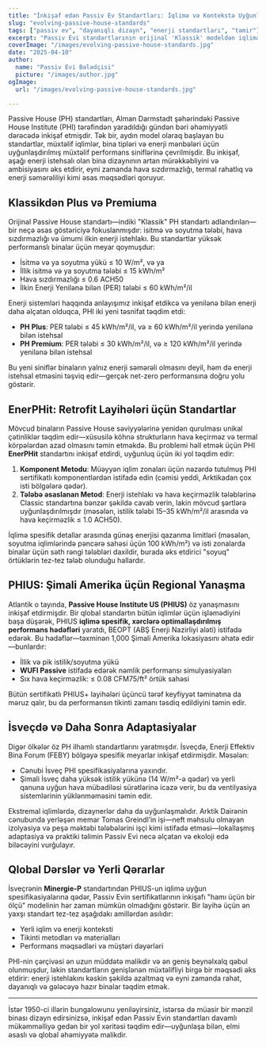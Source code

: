 ```yaml
---
title: "İnkişaf edən Passiv Ev Standartları: İqlimə və Kontekstə Uyğunlaşma"
slug: "evolving-passive-house-standards"
tags: ["passiv ev", "dayanıqlı dizayn", "enerji standartları", "təmir"]
excerpt: "Passiv Evi standartlarının orijinal 'Klassik' modeldən iqlimə spesifik sertifikatlara, məsələn, PHIUS və EnerPHit-ə qədər inkişafını araşdırın, bu da artan çeviklik və qlobal tətbiqetmə ehtiyacını əks etdirir."
coverImage: "/images/evolving-passive-house-standards.jpg"
date: "2025-04-10"
author:
  name: "Passiv Evi Bələdçisi"
  picture: "/images/author.jpg"
ogImage:
  url: "/images/evolving-passive-house-standards.jpg"

---
```

Passive House (PH) standartları, Alman Darmstadt şəhərindəki Passive House Institute (PHI) tərəfindən yaradıldığı gündən bəri əhəmiyyətli dərəcədə inkişaf etmişdir. Tək bir, aydın model olaraq başlayan bu standartlar, müxtəlif iqlimlər, bina tipləri və enerji mənbələri üçün uyğunlaşdırılmış müxtəlif performans siniflərinə çevrilmişdir. Bu inkişaf, aşağı enerji istehsalı olan bina dizaynının artan mürəkkəbliyini və ambisiyasını əks etdirir, eyni zamanda hava sızdırmazlığı, termal rahatlıq və enerji səmərəliliyi kimi əsas məqsədləri qoruyur.

## Klassikdən Plus və Premiuma

Orijinal Passive House standartı—indiki "Klassik" PH standartı adlandırılan—bir neçə əsas göstəriciyə fokuslanmışdır: isitmə və soyutma tələbi, hava sızdırmazlığı və ümumi ilkin enerji istehlakı. Bu standartlar yüksək performanslı binalar üçün meyar qoymuşdur:

- İsitmə və ya soyutma yükü ≤ 10 W/m², və ya
- İllik isitmə və ya soyutma tələbi ≤ 15 kWh/m²
- Hava sızdırmazlığı ≤ 0.6 ACH50
- İlkin Enerji Yenilənə bilən (PER) tələbi ≤ 60 kWh/m²/il

Enerji sistemləri haqqında anlayışımız inkişaf etdikcə və yenilənə bilən enerji daha əlçatan olduqca, PHI iki yeni təsnifat təqdim etdi:

- **PH Plus**: PER tələbi ≤ 45 kWh/m²/il, və ≥ 60 kWh/m²/il yerində yenilənə bilən istehsal
- **PH Premium**: PER tələbi ≤ 30 kWh/m²/il, və ≥ 120 kWh/m²/il yerində yenilənə bilən istehsal

Bu yeni siniflər binaların yalnız enerji səmərəli olmasını deyil, həm də enerji istehsal etməsini təşviq edir—gerçək net-zero performansına doğru yolu göstərir.
## EnerPHit: Retrofit Layihələri üçün Standartlar

Mövcud binaların Passive House səviyyələrinə yenidən qurulması unikal çətinliklər təqdim edir—xüsusilə köhnə strukturların hava keçirməz və termal körpələrdən azad olmasını təmin etməkdə. Bu problemi həll etmək üçün PHI **EnerPHit** standartını inkişaf etdirdi, uyğunluq üçün iki yol təqdim edir:

1. **Komponent Metodu**: Müəyyən iqlim zonaları üçün nəzərdə tutulmuş PHI sertifikatlı komponentlərdən istifadə edin (cəmisi yeddi, Arktikadan çox isti bölgələrə qədər).
2. **Tələbə əsaslanan Metod**: Enerji istehlakı və hava keçirməzlik tələblərinə Classic standartına bənzər şəkildə cavab verin, lakin mövcud şərtlərə uyğunlaşdırılmışdır (məsələn, istilik tələbi 15–35 kWh/m²/il arasında və hava keçirməzlik ≤ 1.0 ACH50).

İqlimə spesifik detallar arasında günəş enerjisi qazanma limitləri (məsələn, soyutma iqlimlərində pəncərə sahəsi üçün 100 kWh/m²) və isti zonalarda binalar üçün səth rəngi tələbləri daxildir, burada əks etdirici "soyuq" örtüklərin tez-tez tələb olunduğu hallardır.

## PHIUS: Şimali Amerika üçün Regional Yanaşma

Atlantik o tayında, **Passive House Institute US (PHIUS)** öz yanaşmasını inkişaf etdirmişdir. Bir qlobal standartın bütün iqlimlər üçün işləmədiyini başa düşərək, PHIUS **iqlimə spesifik, xərclərə optimallaşdırılmış performans hədəfləri** yaratdı, BEOPT (ABŞ Enerji Nazirliyi aləti) istifadə edərək. Bu hədəflər—təxminən 1,000 Şimali Amerika lokasiyasını əhatə edir—bunlardır:

- İllik və pik istilik/soyutma yükü
- **WUFI Passive** istifadə edərək nəmlik performansı simulyasiyaları
- Sıx hava keçirməzlik: ≤ 0.08 CFM75/ft² örtük sahəsi

Bütün sertifikatlı PHIUS+ layihələri üçüncü tərəf keyfiyyət təminatına da məruz qalır, bu da performansın tikinti zamanı təsdiq edildiyini təmin edir.
## İsveçdə və Daha Sonra Adaptasiyalar

Digər ölkələr öz PH ilhamlı standartlarını yaratmışdır. İsveçdə, Enerji Effektiv Bina Forum (FEBY) bölgəyə spesifik meyarlar inkişaf etdirmişdir. Məsələn:

- Cənubi İsveç PHI spesifikasiyalarına yaxındır.
- Şimali İsveç daha yüksək istilik yükünə (14 W/m²-ə qədər) və yerli qanuna uyğun hava mübadiləsi sürətlərinə icazə verir, bu da ventilyasiya sistemlərinin yüklənməməsini təmin edir.

Ekstremal iqlimlərdə, dizaynerlər daha da uyğunlaşmalıdır. Arktik Dairənin cənubunda yerləşən memar Tomas Greindl’in işi—neft məhsulu olmayan izolyasiya və peşə məktəbi tələbələrini işçi kimi istifadə etməsi—lokallaşmış adaptasiya və praktiki təlimin Passiv Evi necə əlçatan və ekoloji edə biləcəyini vurğulayır.

## Qlobal Dərslər və Yerli Qərarlar

İsveçrənin **Minergie-P** standartından PHIUS-un iqlimə uyğun spesifikasiyalarına qədər, Passiv Evin sertifikatlarının inkişafı "hamı üçün bir ölçü" modelinin hər zaman mümkün olmadığını göstərir. Bir layihə üçün ən yaxşı standart tez-tez aşağıdakı amillərdən asılıdır:

- Yerli iqlim və enerji konteksti
- Tikinti metodları və materialları
- Performans məqsədləri və müştəri dəyərləri

PHI-nin çərçivəsi ən uzun müddətə malikdir və ən geniş beynəlxalq qəbul olunmuşdur, lakin standartların genişlənən müxtəlifliyi birgə bir məqsədi əks etdirir: enerji istehlakını kəskin şəkildə azaltmaq və eyni zamanda rahat, dayanıqlı və gələcəyə hazır binalar təqdim etmək.

---

İstər 1950-ci illərin bungalowunu yeniləyirsiniz, istərsə də müasir bir mənzil binası dizayn edirsinizsə, inkişaf edən Passiv Evin standartları davamlı mükəmməlliyə gedən bir yol xəritəsi təqdim edir—uyğunlaşa bilən, elmi əsaslı və qlobal əhəmiyyətə malikdir.

